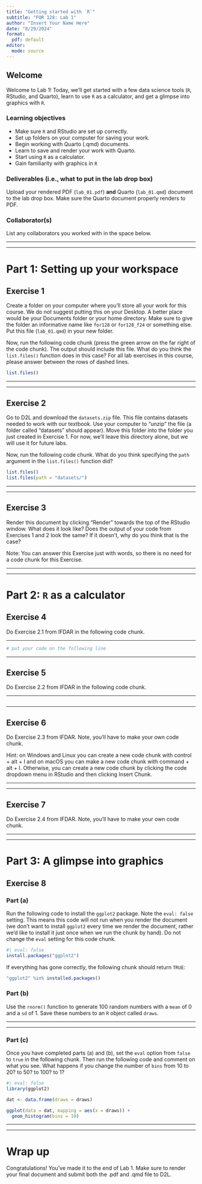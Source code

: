 ```yaml
---
title: "Getting started with `R`"
subtitle: "FOR 128: Lab 1"
author: "Insert Your Name Here"
date: "8/29/2024"
format:
  pdf: default
editor: 
  mode: source
---
```


## Welcome

Welcome to Lab 1! Today, we'll get started with a few data science tools (`R`, RStudio, and Quarto), learn to use `R` as a calculator, and get a glimpse into graphics with `R`.

### Learning objectives

-   Make sure `R` and RStudio are set up correctly.
-   Set up folders on your computer for saving your work.
-   Begin working with Quarto (.qmd) documents.
-   Learn to save and render your work with Quarto.
-   Start using `R` as a calculator.
-   Gain familiarity with graphics in `R`

### Deliverables (i.e., what to put in the lab drop box)

Upload your rendered PDF (`lab_01.pdf`) **and** Quarto (`lab_01.qmd`) document to the lab drop box. Make sure the Quarto document properly renders to PDF.

### Collaborator(s)

List any collaborators you worked with in the space below. 

------------------------------------------------------------------------





------------------------------------------------------------------------

# Part 1: Setting up your workspace

## Exercise 1

Create a folder on your computer where you'll store all your work for this course. We do not suggest putting this on your Desktop. A better place would be your Documents folder or your home directory. Make sure to give the folder an informative name like `for128` or `for128_f24` or something else. Put this file (`lab_01.qmd`) in your new folder.

Now, run the following code chunk (press the green arrow on the far right of the code chunk). The output should include this file. What do you think the `list.files()` function does in this case? For all lab exercises in this course, please answer between the rows of dashed lines.

```r
list.files()
```

------------------------------------------------------------------------





------------------------------------------------------------------------

## Exercise 2

Go to D2L and download the `datasets.zip` file. This file contains datasets needed to work with our textbook. Use your computer to "unzip" the file (a folder called "datasets" should appear). Move this folder into the folder you just created in Exercise 1. For now, we'll leave this directory alone, but we will use it for future labs.

Now, run the following code chunk. What do you think specifying the `path` argument in the `list.files()` function did?

```r
list.files()
list.files(path = "datasets/")
```

------------------------------------------------------------------------





------------------------------------------------------------------------

## Exercise 3

Render this document by clicking "Render" towards the top of the RStudio window. What does it look like? Does the output of your code from Exercises 1 and 2 look the same? If it doesn't, why do you think that is the case?

Note: You can answer this Exercise just with words, so there is no need for a code chunk for this Exercise.

------------------------------------------------------------------------





------------------------------------------------------------------------

# Part 2: `R` as a calculator

## Exercise 4

Do Exercise 2.1 from IFDAR in the following code chunk.

------------------------------------------------------------------------

```r
# put your code on the following line

```

------------------------------------------------------------------------

## Exercise 5

Do Exercise 2.2 from IFDAR in the following code chunk.

------------------------------------------------------------------------

```r

```

------------------------------------------------------------------------

## Exercise 6

Do Exercise 2.3 from IFDAR. Note, you'll have to make your own code chunk.

Hint: on Windows and Linux you can create a new code chunk with control + alt + I and on macOS you can make a new code chunk with command + alt + I. Otherwise, you can create a new code chunk by clicking the code dropdown menu in RStudio and then clicking Insert Chunk.

------------------------------------------------------------------------





------------------------------------------------------------------------

## Exercise 7

Do Exercise 2.4 from IFDAR. Note, you'll have to make your own code chunk.

------------------------------------------------------------------------





------------------------------------------------------------------------

# Part 3: A glimpse into graphics

## Exercise 8

### Part (a)

Run the following code to install the `ggplot2` package. Note the `eval: false` setting. This means this code will not run when you render the document (we don't want to install `ggplot2` every time we render the document, rather we'd like to install it just once when we run the chunk by hand). Do not change the `eval` setting for this code chunk.

```r
#| eval: false
install.packages("ggplot2")
```

If everything has gone correctly, the following chunk should return `TRUE`: 

```r
"ggplot2" %in% installed.packages()
```


### Part (b)

Use the `rnorm()` function to generate 100 random numbers with a `mean` of 0 and a `sd` of 1. Save these numbers to an `R` object called `draws`. 

------------------------------------------------------------------------





------------------------------------------------------------------------

### Part (c)

Once you have completed parts (a) and (b), set the `eval` option from `false` to `true` in the following chunk. Then run the following code and comment on what you see. What happens if you change the number of `bins` from 10 to 20? to 50? to 100? to 1? 

```r
#| eval: false
library(ggplot2)

dat <- data.frame(draws = draws)

ggplot(data = dat, mapping = aes(x = draws)) + 
  geom_histogram(bins = 10)
```

------------------------------------------------------------------------





------------------------------------------------------------------------


# Wrap up

Congratulations! You've made it to the end of Lab 1. Make sure to render your final document and submit both the .pdf and .qmd file to D2L.
